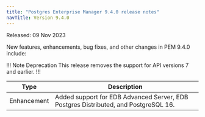 ```yaml
---
title: "Postgres Enterprise Manager 9.4.0 release notes"
navTitle: Version 9.4.0
---
```


Released: 09 Nov 2023

New features, enhancements, bug fixes, and other changes in PEM 9.4.0 include:

!!! Note Deprecation
This release removes the support for API versions 7 and earlier.
!!!


| Type        | Description                                                                                      | 
| ----------- | -------------------------------------------------------------------------------------------------|
| Enhancement | Added support for EDB Advanced Server, EDB Postgres Distributed, and PostgreSQL 16.               |
